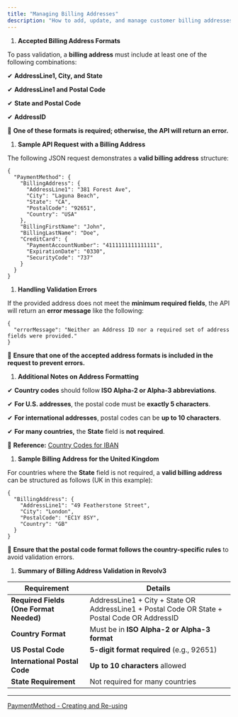 ```yaml
---
title: "Managing Billing Addresses"
description: "How to add, update, and manage customer billing addresses using the Revolv3 API for accurate invoicing and payment processing."
---
```


1. **Accepted Billing Address Formats**

To pass validation, a **billing address** must include at least one of the following combinations:

✔ **AddressLine1, City, and State**

✔ **AddressLine1 and Postal Code**

✔ **State and Postal Code**

✔ **AddressID**

📌 **One of these formats is required; otherwise, the API will return an error.**

1. **Sample API Request with a Billing Address**

The following JSON request demonstrates a **valid billing address** structure:

```
{
  "PaymentMethod": {
    "BillingAddress": {
      "AddressLine1": "381 Forest Ave",
      "City": "Laguna Beach",
      "State": "CA",
      "PostalCode": "92651",
      "Country": "USA"
    },
    "BillingFirstName": "John",
    "BillingLastName": "Doe",
    "CreditCard": {
      "PaymentAccountNumber": "4111111111111111",
      "ExpirationDate": "0330",
      "SecurityCode": "737"
    }
  }
}
```

1. **Handling Validation Errors**

If the provided address does not meet the **minimum required fields**, the API will return an **error message** like the following:

```
{
  "errorMessage": "Neither an Address ID nor a required set of address fields were provided."
}
```

📌 **Ensure that one of the accepted address formats is included in the request to prevent errors.**

1. **Additional Notes on Address Formatting**

✔ **Country codes** should follow **ISO Alpha-2 or Alpha-3 abbreviations**.

✔ **For U.S. addresses**, the postal code must be **exactly 5 characters**.

✔ **For international addresses**, postal codes can be **up to 10 characters**.

✔ **For many countries,** the **State** field is **not required**.

🔗 **Reference:** [Country Codes for IBAN](https://www.iban.com/country-codes)

1. **Sample Billing Address for the United Kingdom**

For countries where the **State** field is not required, a **valid billing address** can be structured as follows (UK in this example):

```
{
  "BillingAddress": {
    "AddressLine1": "49 Featherstone Street",
    "City": "London",
    "PostalCode": "EC1Y 8SY",
    "Country": "GB"
  }
}
```

📌 **Ensure that the postal code format follows the country-specific rules** to avoid validation errors.

1. **Summary of Billing Address Validation in Revolv3**

| **Requirement**                         | **Details**                                                                                   |
| --------------------------------------- | --------------------------------------------------------------------------------------------- |
| **Required Fields (One Format Needed)** | AddressLine1 + City + State OR AddressLine1 + Postal Code OR State + Postal Code OR AddressID |
| **Country Format**                      | Must be in **ISO Alpha-2 or Alpha-3 format**                                                  |
| **US Postal Code**                      | **5-digit format required** (e.g., 92651)                                                     |
| **International Postal Code**           | **Up to 10 characters** allowed                                                               |
| **State Requirement**                   | Not required for many countries                                                               |

***

[PaymentMethod - Creating and Re-using](/docs/paymentmethod-guide)
